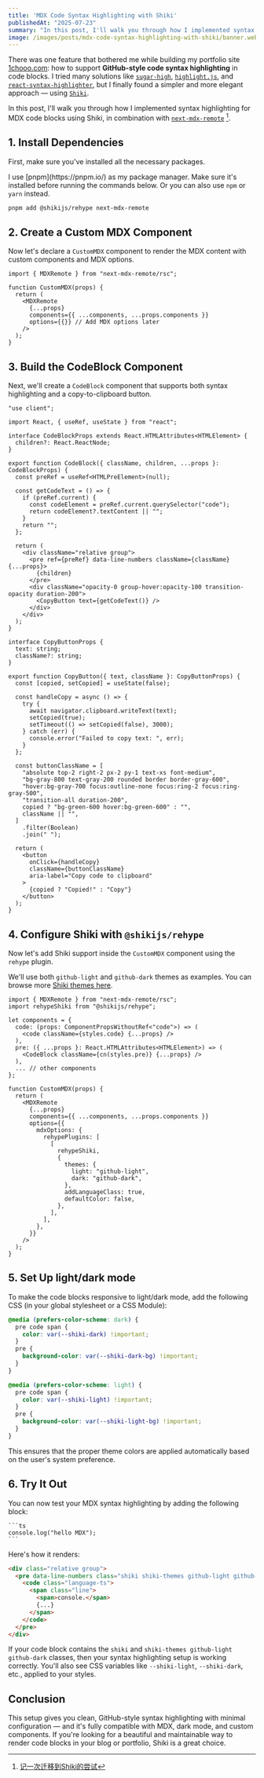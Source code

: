 ```yaml
---
title: 'MDX Code Syntax Highlighting with Shiki'
publishedAt: "2025-07-23"
summary: "In this post, I'll walk you through how I implemented syntax highlighting for MDX code blocks using Shiki, in combination with next-mdx-remote"
image: /images/posts/mdx-code-syntax-highlighting-with-shiki/banner.webp
---
```


There was one feature that bothered me while building my portfolio site [1chooo.com](https://1chooo.com): how to support **GitHub-style code syntax highlighting** in code blocks. I tried many solutions like [`sugar-high`](https://www.npmjs.com/package/sugar-high), [`highlight.js`](https://www.npmjs.com/package/highlight.js), and [`react-syntax-highlighter`](https://www.npmjs.com/package/react-syntax-highlighter), but I finally found a simpler and more elegant approach — using [`Shiki`](https://shiki.style/).

In this post, I'll walk you through how I implemented syntax highlighting for MDX code blocks using Shiki, in combination with [`next-mdx-remote`](https://www.npmjs.com/package/next-mdx-remote) [^1].

## 1. Install Dependencies

First, make sure you've installed all the necessary packages.

<MarkdownAlert type="info">
  I use [pnpm](https://pnpm.io/) as my package manager. Make sure it's installed before running the commands below. Or you can also use <Highlight variant="blue"><code>npm</code></Highlight> or <Highlight variant="blue"><code>yarn</code></Highlight> instead.
</MarkdownAlert>

```bash
pnpm add @shikijs/rehype next-mdx-remote
```

## 2. Create a Custom MDX Component

Now let's declare a `CustomMDX` component to render the MDX content with custom components and MDX options.

```tsx
import { MDXRemote } from "next-mdx-remote/rsc";

function CustomMDX(props) {
  return (
    <MDXRemote
      {...props}
      components={{ ...components, ...props.components }}
      options={{}} // Add MDX options later
    />
  );
}
```

## 3. Build the CodeBlock Component

Next, we'll create a `CodeBlock` component that supports both syntax highlighting and a copy-to-clipboard button.

```tsx
"use client";

import React, { useRef, useState } from "react";

interface CodeBlockProps extends React.HTMLAttributes<HTMLElement> {
  children?: React.ReactNode;
}

export function CodeBlock({ className, children, ...props }: CodeBlockProps) {
  const preRef = useRef<HTMLPreElement>(null);

  const getCodeText = () => {
    if (preRef.current) {
      const codeElement = preRef.current.querySelector("code");
      return codeElement?.textContent || "";
    }
    return "";
  };

  return (
    <div className="relative group">
      <pre ref={preRef} data-line-numbers className={className} {...props}>
        {children}
      </pre>
      <div className="opacity-0 group-hover:opacity-100 transition-opacity duration-200">
        <CopyButton text={getCodeText()} />
      </div>
    </div>
  );
}

interface CopyButtonProps {
  text: string;
  className?: string;
}

export function CopyButton({ text, className }: CopyButtonProps) {
  const [copied, setCopied] = useState(false);

  const handleCopy = async () => {
    try {
      await navigator.clipboard.writeText(text);
      setCopied(true);
      setTimeout(() => setCopied(false), 3000);
    } catch (err) {
      console.error("Failed to copy text: ", err);
    }
  };

  const buttonClassName = [
    "absolute top-2 right-2 px-2 py-1 text-xs font-medium",
    "bg-gray-800 text-gray-200 rounded border border-gray-600",
    "hover:bg-gray-700 focus:outline-none focus:ring-2 focus:ring-gray-500",
    "transition-all duration-200",
    copied ? "bg-green-600 hover:bg-green-600" : "",
    className || "",
  ]
    .filter(Boolean)
    .join(" ");

  return (
    <button
      onClick={handleCopy}
      className={buttonClassName}
      aria-label="Copy code to clipboard"
    >
      {copied ? "Copied!" : "Copy"}
    </button>
  );
}
```

## 4. Configure Shiki with `@shikijs/rehype`

Now let's add Shiki support inside the `CustomMDX` component using the `rehype` plugin.

We'll use both `github-light` and `github-dark` themes as examples. You can browse more [Shiki themes here](https://shiki.style/themes).

```tsx
import { MDXRemote } from "next-mdx-remote/rsc";
import rehypeShiki from "@shikijs/rehype";

let components = {
  code: (props: ComponentPropsWithoutRef<"code">) => (
    <code className={styles.code} {...props} />
  ),
  pre: ({ ...props }: React.HTMLAttributes<HTMLElement>) => (
    <CodeBlock className={cn(styles.pre)} {...props} />
  ),
  ... // other components
};

function CustomMDX(props) {
  return (
    <MDXRemote
      {...props}
      components={{ ...components, ...props.components }}
      options={{
        mdxOptions: {
          rehypePlugins: [
            [
              rehypeShiki,
              {
                themes: {
                  light: "github-light",
                  dark: "github-dark",
                },
                addLanguageClass: true,
                defaultColor: false,
              },
            ],
          ],
        },
      }}
    />
  );
}
```

## 5. Set Up light/dark mode

To make the code blocks responsive to light/dark mode, add the following CSS (in your global stylesheet or a CSS Module):

```css
@media (prefers-color-scheme: dark) {
  pre code span {
    color: var(--shiki-dark) !important;
  }
  pre {
    background-color: var(--shiki-dark-bg) !important;
  }
}

@media (prefers-color-scheme: light) {
  pre code span {
    color: var(--shiki-light) !important;
  }
  pre {
    background-color: var(--shiki-light-bg) !important;
  }
}
```

This ensures that the proper theme colors are applied automatically based on the user's system preference.

## 6. Try It Out

You can now test your MDX syntax highlighting by adding the following block:

````mdx
```ts
console.log("hello MDX");
```
````

Here's how it renders:

```html
<div class="relative group">
  <pre data-line-numbers class="shiki shiki-themes github-light github-dark" style="--shiki-light: #24292e; --shiki-dark: #e1e4e8; --shiki-light-bg: #fff; --shiki-dark-bg: #24292e;">
    <code class="language-ts">
      <span class="line">
        <span>console.</span>
        {...}
      </span>
    </code>
  </pre>
</div>
```

If your code block contains the `shiki` and `shiki-themes github-light github-dark` classes, then your syntax highlighting setup is working correctly. You'll also see CSS variables like `--shiki-light`, `--shiki-dark`, etc., applied to your styles.

## Conclusion

This setup gives you clean, GitHub-style syntax highlighting with minimal configuration — and it's fully compatible with MDX, dark mode, and custom components. If you're looking for a beautiful and maintainable way to render code blocks in your blog or portfolio, Shiki is a great choice.

[^1]: [记一次迁移到Shiki的尝试](https://sce.moe/posts/migration-to-shiki)
